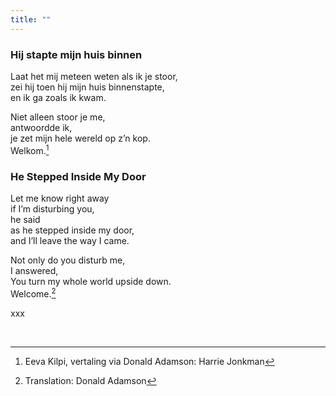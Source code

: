 ```yaml
---
title: ""
---
```



### Hij stapte mijn huis binnen

Laat het mij meteen weten als ik je stoor,\
zei hij toen hij mijn huis binnenstapte,\
en ik ga zoals ik kwam.

Niet alleen stoor je me,\
antwoordde ik,\
je zet mijn hele wereld op z'n kop.\
Welkom.[^1]

[^1]: Eeva Kilpi, vertaling via Donald Adamson: Harrie Jonkman


### He Stepped Inside My Door

Let me know right away\
if I'm disturbing you,\
he said\
as he stepped inside my door,\
and I'll leave the way I came.

Not only do you disturb me,\
I answered,\
You turn my whole world upside down.\
Welcome.[^2]

xxx

[^2]: Translation: Donald Adamson

<br>

